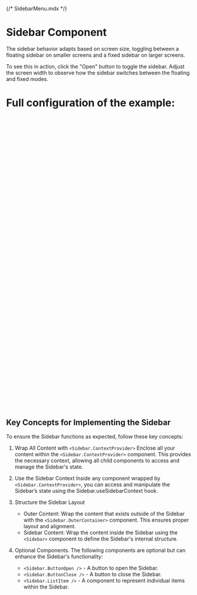 {/* SidebarMenu.mdx */}


<Meta of={SidebarMenuExample} />

# Sidebar Component

The sidebar behavior adapts based on screen size, toggling between a floating sidebar on smaller screens and a fixed sidebar on larger screens.

To see this in action, click the "Open" button to toggle the sidebar. Adjust the screen width to observe how the sidebar switches between the floating and fixed modes.

<Canvas of={SidebarMenuExample.SidebarFloatingExample} />

# Full configuration of the example:

```jsx
<Stack height={"100%"} direction={"column"}>
  <CssBaseline />
  <Sidebar.ContextProvider largeScreenSettings={{ initalOpen: false }}>
    <AppBar position="fixed">
      <Sidebar.OuterContainer>
        <Toolbar>
          <Sidebar.ButtonOpen />
          <Sidebar.ButtonClose />
          <Box sx={{ width: "100%" }}>
            <Typography variant="h6" component="h1">
              A cool title
            </Typography>
          </Box>
        </Toolbar>
      </Sidebar.OuterContainer>
    </AppBar>

    <Sidebar>
      <Toolbar>
        <Stack
          direction={"row"}
          justifyContent={"space-between"}
          style={{ width: "100%" }}
        >
          <Typography>Menu</Typography>
          <Sidebar.ButtonClose />
        </Stack>
      </Toolbar>
      <Divider />
      <List component="nav">
        <Sidebar.ListItem url="#" text="Link 1" icon={<Difference />} />
        <Sidebar.ListItem url="#" text="Link 2" icon={<Description />} />
        <Sidebar.ListItem url="#" text="Link 3" icon={<Class />} />
        <Sidebar.ListItem
          url=""
          text="Link 4"
          icon={<CollectionsBookmark />}
        />
      </List>
    </Sidebar>
    <Sidebar.OuterContainer>
      <Box
        component={"main"}
        sx={{ flexGrow: 1, bgcolor: "background.default", p: 3 }}
      >
        <Toolbar />
        <Container sx={{ height: "100%" }}>
          <Typography variant="h1">Here can go you'r outlet</Typography>
        </Container>
      </Box>
    </Sidebar.OuterContainer>
  </Sidebar.ContextProvider>
</Stack>
```
## Key Concepts for Implementing the Sidebar
To ensure the Sidebar functions as expected, follow these key concepts:

1. Wrap All Content with `<Sidebar.ContextProvider>`
Enclose all your content within the `<Sidebar.ContextProvider>` component. This provides the necessary context, allowing all child components to access and manage the Sidebar's state.

2. Use the Sidebar Context
Inside any component wrapped by `<Sidebar.ContextProvider>`, you can access and manipulate the Sidebar’s state using the Sidebar.useSidebarContext hook.

3. Structure the Sidebar Layout
    - Outer Content: Wrap the content that exists outside of the Sidebar with the `<Sidebar.OuterContainer>` component. This ensures proper layout and alignment.
    - Sidebar Content: Wrap the content inside the Sidebar using the `<Sidebar>` component to define the Sidebar's internal structure.

4. Optional Components. The following components are optional but can enhance the Sidebar's functionality:
    - `<Sidebar.ButtonOpen />` - A button to open the Sidebar.
    - `<Sidebar.ButtonClose />` - A button to close the Sidebar.
    - `<Sidebar.ListItem />` - A component to represent individual items within the Sidebar.
